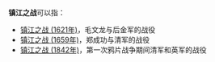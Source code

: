 '''镇江之战'''可以指：

*[[镇江之战_(1621年)|镇江之战 (1621年)]]，毛文龙与后金军的战役
*[[镇江之战_(1659年)|镇江之战 (1659年)]]，郑成功与清军的战役
*[[镇江之战_(1842年)|镇江之战 (1842年)]]，第一次鸦片战争期间清军和英军的战役

{{Disambig|Cat=四字消歧义}}